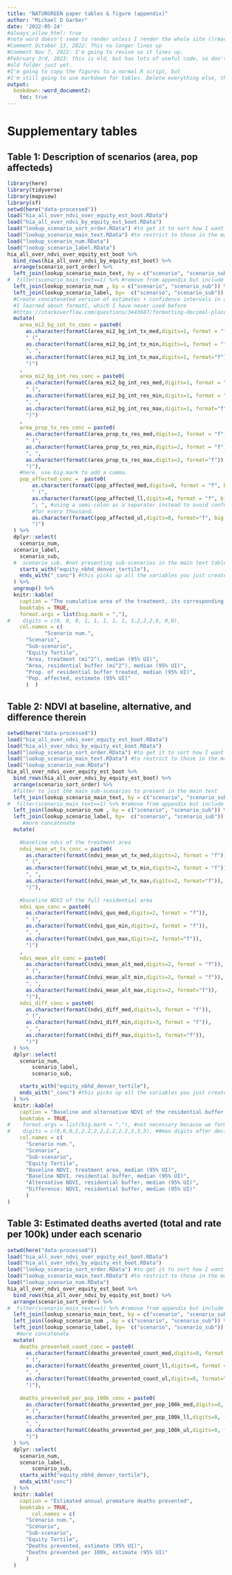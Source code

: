 ```yaml
---
title: "NATURGREEN paper tables & figure (appendix)"
author: "Michael D Garber"
date: '2022-05-24'
#always_allow_html: true
#note word doesn't seem to render unless I render the whole site ()rmarkdown::render_site(encoding = 'UTF-8').
#Comment October 13, 2022: This no longer lines up
#Comment Nov 7, 2022: I'm going to revise so it lines up.
#February 3rd, 2023: this is old, but has lots of useful code, so don't put it in
#old folder just yet.
#I'm going to copy the figures to a normal R script, but
#I'm still going to use markdown for tables. Delete everything else, though.
output:
  bookdown::word_document2:
    toc: true 
---
```


# Supplementary tables


## Table 1: Description of scenarios (area, pop affecteds)
```r
library(here)
library(tidyverse)
library(mapview)
library(sf)
setwd(here("data-processed"))
load("hia_all_over_ndvi_over_equity_est_boot.RData")
load("hia_all_over_ndvi_by_equity_est_boot.RData")
load("lookup_scenario_sort_order.RData") #to get it to sort how I want
load("lookup_scenario_main_text.RData") #to restrict to those in the main text if necessary
load("lookup_scenario_num.RData")
load("lookup_scenario_label.RData")
hia_all_over_ndvi_over_equity_est_boot %>% 
  bind_rows(hia_all_over_ndvi_by_equity_est_boot) %>% 
  arrange(scenario_sort_order) %>% 
  left_join(lookup_scenario_main_text, by = c("scenario", "scenario_sub")) %>% 
#  filter(scenario_main_text==1) %>% #remove from appendix but include in main-text tables
  left_join(lookup_scenario_num , by = c("scenario", "scenario_sub")) %>% #add this for presentation
  left_join(lookup_scenario_label, by=  c("scenario", "scenario_sub")) %>% #add better scenario labels
  #Create concatenated version of estimates + confidence intervals in one cell
  #I learned about formatC, which I have never used before 
  #https://stackoverflow.com/questions/3443687/formatting-decimal-places-in-r
  mutate(
    area_mi2_bg_int_tx_conc = paste0(
      as.character(formatC(area_mi2_bg_int_tx_med,digits=1, format = "f")),
      " (", 
      as.character(formatC(area_mi2_bg_int_tx_min,digits=1, format = "f")),
      ", ",
      as.character(formatC(area_mi2_bg_int_tx_max,digits=1, format="f")),
      ")")
    ,
    area_mi2_bg_int_res_conc = paste0(
      as.character(formatC(area_mi2_bg_int_res_med,digits=1, format = "f")),
      " (", 
      as.character(formatC(area_mi2_bg_int_res_min,digits=1, format = "f")),
      ", ",
      as.character(formatC(area_mi2_bg_int_res_max,digits=1, format="f")),
      ")")
    ,
    area_prop_tx_res_conc = paste0(
      as.character(formatC(area_prop_tx_res_med,digits=2, format = "f")),
      " (", 
      as.character(formatC(area_prop_tx_res_min,digits=2, format = "f")),
      ", ",
      as.character(formatC(area_prop_tx_res_max,digits=2, format="f")),
      ")"),
    #here, use big.mark to add a comma.
    pop_affected_conc =  paste0(
        as.character(formatC(pop_affected_med,digits=0, format = "f", big.mark=",")),
        " (", 
        as.character(formatC(pop_affected_ll,digits=0, format = "f", big.mark=",")),
        "; ", #using a semi-colon as a separator instead to avoid confusion with comma
        #for every thousand.
        as.character(formatC(pop_affected_ul,digits=0, format="f", big.mark=",")),
        ")")
  ) %>% 
  dplyr::select(
    scenario_num,
  scenario_label, 
    scenario_sub,
  #  scenario_sub, #not presenting sub-scenarios in the main text table
    starts_with("equity_nbhd_denver_tertile"),
    ends_with("_conc") #this picks up all the variables you just created with formatC
  ) %>%
  ungroup() %>% 
  knitr::kable(
    caption = "The cumulative area of the treatment, its corresponding residential buffer, and the population affected",
    booktabs = TRUE,
    format.args = list(big.mark = ","),
#    digits = c(0, 0, 0, 1, 1, 1, 1, 1, 1,2,2,2,0, 0,0),
    col.names = c(
            "Scenario num.",
      "Scenario",
      "Sub-scenario",
      "Equity Tertile",
      "Area, treatment (mi^2^), median (95% UI)",
      "Area, residential buffer (mi^2^), median (95% UI)",
      "Prop. of residential buffer treated, median (95% UI)",
      "Pop. affected, estimate (95% UI)"
      )  )
```
## Table 2: NDVI at baseline, alternative, and difference therein
```r
setwd(here("data-processed"))
load("hia_all_over_ndvi_over_equity_est_boot.RData")
load("hia_all_over_ndvi_by_equity_est_boot.RData")
load("lookup_scenario_sort_order.RData") #to get it to sort how I want
load("lookup_scenario_main_text.RData") #to restrict to those in the main text if necessary
load("lookup_scenario_num.RData")
hia_all_over_ndvi_over_equity_est_boot %>% 
  bind_rows(hia_all_over_ndvi_by_equity_est_boot) %>% 
  arrange(scenario_sort_order) %>% 
  #filter to just the main sub-scenarios to present in the main text
  left_join(lookup_scenario_main_text, by = c("scenario", "scenario_sub")) %>% 
#  filter(scenario_main_text==1) %>% #remove from appendix but include in main-text tables
  left_join(lookup_scenario_num , by = c("scenario", "scenario_sub")) %>% #add this for presentation
  left_join(lookup_scenario_label, by=  c("scenario", "scenario_sub")) %>% #add better scenario labels
     #more concatenate
  mutate(
    
    #baseline ndvi of the treatment area 
    ndvi_mean_wt_tx_conc = paste0(
      as.character(formatC(ndvi_mean_wt_tx_med,digits=2, format = "f")),
      " (", 
      as.character(formatC(ndvi_mean_wt_tx_min,digits=2, format = "f")),
      ", ",
      as.character(formatC(ndvi_mean_wt_tx_max,digits=2, format="f")),
      ")"),
    
    #baseline NDVI of the full residential area
    ndvi_quo_conc = paste0(
      as.character(formatC(ndvi_quo_med,digits=2, format = "f")),
      " (", 
      as.character(formatC(ndvi_quo_min,digits=2, format = "f")),
      ", ",
      as.character(formatC(ndvi_quo_max,digits=2, format="f")),
      ")")
    ,
    ndvi_mean_alt_conc = paste0(
      as.character(formatC(ndvi_mean_alt_med,digits=2, format = "f")),
      " (", 
      as.character(formatC(ndvi_mean_alt_min,digits=2, format = "f")),
      ", ",
      as.character(formatC(ndvi_mean_alt_max,digits=2, format="f")),
      ")"),
    ndvi_diff_conc = paste0(
      as.character(formatC(ndvi_diff_med,digits=3, format = "f")),
      " (", 
      as.character(formatC(ndvi_diff_min,digits=3, format = "f")),
      ", ",
      as.character(formatC(ndvi_diff_max,digits=3, format="f")),
      ")")
  ) %>% 
  dplyr::select(
    scenario_num,
        scenario_label, 
        scenario_sub,

    starts_with("equity_nbhd_denver_tertile"),
    ends_with("_conc") #this picks up all the variables you just created with formatC
  ) %>% 
  knitr::kable(
    caption = "Baseline and alternative NDVI of the residential buffer and the corresponding difference",
    booktabs = TRUE,
#    format.args = list(big.mark = ","), #not necessary because we formatted in the paste0
#    digits = c(0,0,0,2,2,2,2,2,2,2,2,2,3,3,3), ##max digits after decimal. also not necessary
    col.names = c(
      "Scenario num.",
      "Scenario", 
      "Sub-scenario",
      "Equity Tertile", 
      "Baseline NDVI, treatment area, median (95% UI)",
      "Baseline NDVI, residential buffer, median (95% UI)",
      "Alternative NDVI, residential buffer, median (95% UI)",
      "Difference: NDVI, residential buffer, median (95% UI)"
      )
) 
```

## Table 3: Estimated deaths averted (total and rate per 100k) under each scenario
```r
setwd(here("data-processed"))
load("hia_all_over_ndvi_over_equity_est_boot.RData")
load("hia_all_over_ndvi_by_equity_est_boot.RData")
load("lookup_scenario_sort_order.RData") #to get it to sort how I want
load("lookup_scenario_main_text.RData") #to restrict to those in the main text if necessary
load("lookup_scenario_num.RData")
hia_all_over_ndvi_over_equity_est_boot %>% 
  bind_rows(hia_all_over_ndvi_by_equity_est_boot) %>% 
  arrange(scenario_sort_order) %>% 
#  filter(scenario_main_text==1) %>% #remove from appendix but include in main-text tables
  left_join(lookup_scenario_main_text, by = c("scenario", "scenario_sub")) %>% 
  left_join(lookup_scenario_num , by = c("scenario", "scenario_sub")) %>% #add this for presentation
  left_join(lookup_scenario_label, by=  c("scenario", "scenario_sub")) %>% #add better scenario labels
   #more concatenate
  mutate(
    deaths_prevented_count_conc = paste0(
      as.character(formatC(deaths_prevented_count_med,digits=0, format = "f")),
      " (", 
      as.character(formatC(deaths_prevented_count_ll,digits=0, format = "f")),
      ", ",
      as.character(formatC(deaths_prevented_count_ul,digits=0, format="f")),
      ")"),
    
    deaths_prevented_per_pop_100k_conc = paste0(
      as.character(formatC(deaths_prevented_per_pop_100k_med,digits=0, format = "f")),
      " (", 
      as.character(formatC(deaths_prevented_per_pop_100k_ll,digits=0, format = "f")),
      ", ",
      as.character(formatC(deaths_prevented_per_pop_100k_ul,digits=0, format="f")),
      ")")
  ) %>% 
  dplyr::select(
    scenario_num,
    scenario_label, 
        scenario_sub,
    starts_with("equity_nbhd_denver_tertile"),
    ends_with("conc")
  ) %>% 
  knitr::kable(
    caption = "Estimated annual premature deaths prevented",
    booktabs = TRUE,
        col.names = c(
      "Scenario num.",
      "Scenario", 
      "Sub-scenario",
      "Equity Tertile", 
      "Deaths prevented, estimate (95% UI)", 
      "Deaths prevented per 100k, estimate (95% UI)"
      )
  )
```

